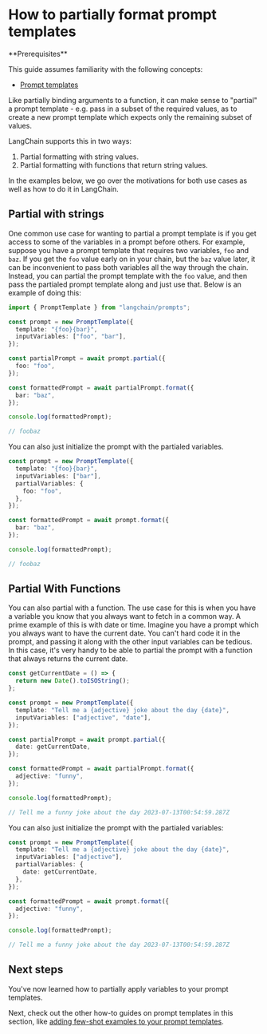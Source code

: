 # How to partially format prompt templates

<Info>
**Prerequisites**


This guide assumes familiarity with the following concepts:

- [Prompt templates](/oss/python/concepts/prompt_templates)

</Info>

Like partially binding arguments to a function, it can make sense to "partial" a prompt template - e.g. pass in
a subset of the required values, as to create a new prompt template which expects only the remaining subset of values.

LangChain supports this in two ways:

1. Partial formatting with string values.
2. Partial formatting with functions that return string values.

In the examples below, we go over the motivations for both use cases as well as how to do it in LangChain.

## Partial with strings

One common use case for wanting to partial a prompt template is if you get access to some of the variables in a
prompt before others. For example, suppose you have a prompt template that requires two variables, `foo` and `baz`.
If you get the `foo` value early on in your chain, but the `baz` value later, it can be inconvenient to pass both variables all the way through the chain.
Instead, you can partial the prompt template with the `foo` value, and then pass the partialed prompt template along and just use that.
Below is an example of doing this:

```typescript
import { PromptTemplate } from "langchain/prompts";

const prompt = new PromptTemplate({
  template: "{foo}{bar}",
  inputVariables: ["foo", "bar"],
});

const partialPrompt = await prompt.partial({
  foo: "foo",
});

const formattedPrompt = await partialPrompt.format({
  bar: "baz",
});

console.log(formattedPrompt);

// foobaz
```

You can also just initialize the prompt with the partialed variables.

```typescript
const prompt = new PromptTemplate({
  template: "{foo}{bar}",
  inputVariables: ["bar"],
  partialVariables: {
    foo: "foo",
  },
});

const formattedPrompt = await prompt.format({
  bar: "baz",
});

console.log(formattedPrompt);

// foobaz
```

## Partial With Functions

You can also partial with a function. The use case for this is when you have a variable you know that you always want to fetch in a common way. A prime example of this is with date or time. Imagine you have a prompt which you always want to have the current date. You can't hard code it in the prompt, and passing it along with the other input variables can be tedious. In this case, it's very handy to be able to partial the prompt with a function that always returns the current date.

```typescript
const getCurrentDate = () => {
  return new Date().toISOString();
};

const prompt = new PromptTemplate({
  template: "Tell me a {adjective} joke about the day {date}",
  inputVariables: ["adjective", "date"],
});

const partialPrompt = await prompt.partial({
  date: getCurrentDate,
});

const formattedPrompt = await partialPrompt.format({
  adjective: "funny",
});

console.log(formattedPrompt);

// Tell me a funny joke about the day 2023-07-13T00:54:59.287Z
```

You can also just initialize the prompt with the partialed variables:

```typescript
const prompt = new PromptTemplate({
  template: "Tell me a {adjective} joke about the day {date}",
  inputVariables: ["adjective"],
  partialVariables: {
    date: getCurrentDate,
  },
});

const formattedPrompt = await prompt.format({
  adjective: "funny",
});

console.log(formattedPrompt);

// Tell me a funny joke about the day 2023-07-13T00:54:59.287Z
```

## Next steps

You've now learned how to partially apply variables to your prompt templates.

Next, check out the other how-to guides on prompt templates in this section, like [adding few-shot examples to your prompt templates](/oss/python/how-to/few_shot_examples_chat).
